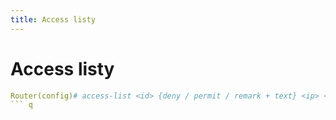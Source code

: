 ```yaml
---
title: Access listy
---
```


# Access listy

````yml
Router(config)# access-list <id> {deny / permit / remark + text} <ip> <wildcard>
``` q
````
